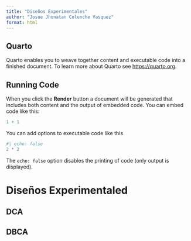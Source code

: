 ```yaml
---
title: "Diseños Experimentales"
author: "Josue Jhonatan Colunche Vasquez"
format: html
---
```


## Quarto

Quarto enables you to weave together content and executable code into a finished document. To learn more about Quarto see <https://quarto.org>.

## Running Code

When you click the **Render** button a document will be generated that includes both content and the output of embedded code. You can embed code like this:

```r
1 + 1
```




You can add options to executable code like this 

```r
#| echo: false
2 * 2
```


The `echo: false` option disables the printing of code (only output is displayed).


# Diseños Experimentaled


## DCA


## DBCA